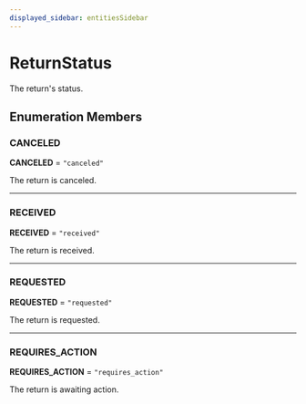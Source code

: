 ```yaml
---
displayed_sidebar: entitiesSidebar
---
```



# ReturnStatus

The return's status.

## Enumeration Members

### CANCELED

 **CANCELED** = ``"canceled"``

The return is canceled.

___

### RECEIVED

 **RECEIVED** = ``"received"``

The return is received.

___

### REQUESTED

 **REQUESTED** = ``"requested"``

The return is requested.

___

### REQUIRES\_ACTION

 **REQUIRES\_ACTION** = ``"requires_action"``

The return is awaiting action.
